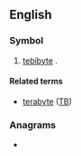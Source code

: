 {{also|Tib|tib}}
==English==

===Symbol===
{{en-symbol}}

# {{lb|en|computing}} [[tebibyte]] {{gloss|2<sup>10</sup> (1024) [[gibibytes]] or 2<sup>40</sup> (1024<sup>4</sup>) [[byte]]s}}.

====Related terms====
* [[terabyte]] ([[TB]])

===Anagrams===
* {{anagrams|en|a=bit|B.I.T.|Bti|ITB|TBI|bit}}